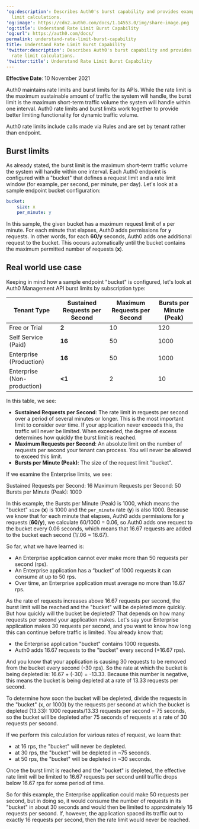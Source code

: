 ---
'og:description': Describes Auth0's burst capability and provides examples of rate
  limit calculations.
'og:image': https://cdn2.auth0.com/docs/1.14553.0/img/share-image.png
'og:title': Understand Rate Limit Burst Capability
'og:url': https://auth0.com/docs/
permalink: understand-rate-limit-burst-capability
title: Understand Rate Limit Burst Capability
'twitter:description': Describes Auth0's burst capability and provides examples of
  rate limit calculations.
'twitter:title': Understand Rate Limit Burst Capability
---
**Effective Date**: 10 November 2021

Auth0 maintains rate limits and burst limits for its APIs. While the rate limit is the maximum sustainable amount of traffic the system will handle, the burst limit is the maximum short-term traffic volume the system will handle within one interval. Auth0 rate limits and burst limits work together to provide better limiting functionality for dynamic traffic volume.

Auth0 rate limits include calls made via Rules and are set by tenant rather than endpoint.

## Burst limits

As already stated, the burst limit is the maximum short-term traffic volume the system will handle within one interval. Each Auth0 endpoint is configured with a "bucket" that defines a request limit and a rate limit window (for example, per second, per minute, per day). Let's look at a sample endpoint bucket configuration:

```yaml lines
bucket:
    size: x
    per_minute: y
```






In this sample, the given bucket has a maximum request limit of **`x`** per minute. For each minute that elapses, Auth0 adds permissions for **`y`** requests. In other words, for each **60/y** seconds, Auth0 adds one additional request to the bucket. This occurs automatically until the bucket contains the maximum permitted number of requests (**x**).

## Real world use case

Keeping in mind how a sample endpoint "bucket" is configured, let's look at Auth0 <Tooltip tip="Management API: A product to allow customers to perform administrative tasks." cta="View Glossary" href="/docs/glossary?term=Management+API">Management API</Tooltip> burst limits by subscription type:

<table class="table"><thead>
<tr>
<th>Tenant Type</th>
<th>Sustained Requests per Second</th>
<th>Maximum Requests per Second</th>
<th>Bursts per Minute (Peak)</th>
</tr>
</thead>
<tbody>
<tr>
<td>Free or Trial</td>
<td><strong>2</strong></td>
<td>10</td>
<td>120</td>
</tr>
<tr>
<td>Self Service (Paid)</td>
<td><strong>16</strong></td>
<td>50</td>
<td>1000</td>
</tr>
<tr>
<td>Enterprise (Production)</td>
<td><strong>16</strong></td>
<td>50</td>
<td>1000</td>
</tr>
<tr>
<td>Enterprise (Non-production)</td>
<td><strong>&lt;1</strong></td>
<td>2</td>
<td>10</td>
</tr>
</tbody>
</table>

In this table, we see:

* **Sustained Requests per Second**: The rate limit in requests per second over a period of several minutes or longer. This is the most important limit to consider over time. If your application never exceeds this, the traffic will never be limited. When exceeded, the degree of excess determines how quickly the burst limit is reached.
* **Maximum Requests per Second**: An absolute limit on the number of requests per second your tenant can process. You will never be allowed to exceed this limit.
* **Bursts per Minute (Peak)**: The size of the request limit "bucket".

If we examine the Enterprise limits, we see:

Sustained Requests per Second: 16
Maximum Requests per Second: 50
Bursts per Minute (Peak): 1000

In this example, the Bursts per Minute (Peak) is 1000, which means the "bucket" `size` (**x**) is 1000 and the `per_minute` rate (**y**) is also 1000. Because we know that for each minute that elapses, Auth0 adds permissions for **`y`** requests (**60/y**), we calculate 60/1000 = 0.06, so Auth0 adds one request to the bucket every 0.06 seconds, which means that 16.67 requests are added to the bucket each second (1/.06 = 16.67).

So far, what we have learned is:

* An Enterprise application cannot ever make more than 50 requests per second (rps).
* An Enterprise application has a “bucket” of 1000 requests it can consume at up to 50 rps.
* Over time, an Enterprise application must average no more than 16.67 rps.

As the rate of requests increases above 16.67 requests per second, the burst limit will be reached and the "bucket" will be depleted more quickly. But how quickly will the bucket be depleted? That depends on how many requests per second your application makes.
Let's say your Enterprise application makes 30 requests per second, and you want to know how long this can continue before traffic is limited. You already know that:

* the Enterprise application "bucket" contains 1000 requests.
* Auth0 adds 16.67 requests to the "bucket" every second (+16.67 rps).

And you know that your application is causing 30 requests to be removed from the bucket every second (-30 rps). So the rate at which the bucket is being depleted is: 16.67 + (-30) = -13.33. Because this number is negative, this means the bucket is being depleted at a rate of 13.33 requests per second.

To determine how soon the bucket will be depleted, divide the requests in the "bucket" (x, or 1000) by the requests per second at which the bucket is depleted (13.33): 1000 requests/13.33 requests per second = 75 seconds, so the bucket will be depleted after 75 seconds of requests at a rate of 30 requests per second.

If we perform this calculation for various rates of request, we learn that:

* at 16 rps, the "bucket" will never be depleted.
* at 30 rps, the "bucket" will be depleted in ~75 seconds.
* at 50 rps, the "bucket" will be depleted in ~30 seconds.

Once the burst limit is reached and the "bucket" is depleted, the effective rate limit will be limited to 16.67 requests per second until traffic drops below 16.67 rps for some period of time.

So for this example, the Enterprise application could make 50 requests per second, but in doing so, it would consume the number of requests in its "bucket" in about 30 seconds and would then be limited to approximately 16 requests per second. If, however, the application spaced its traffic out to exactly 16 requests per second, then the rate limit would never be reached.